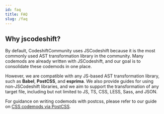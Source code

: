 ```yaml
---
id: faq
title: FAQ
slug: /faq
---
```


## Why jscodeshift?

By default, CodeshiftCommunity uses JSCodeshift because it is the most commonly used AST transformation library in the community. Many codemods are already written with JSCodeshift, and our goal is to consolidate these codemods in one place.

However, we are compatible with any JS-based AST transformation library, such as **Babel**, **PostCSS**, and **esprima**. We also provide guides for using non-JSCodeshift libraries, and we aim to support the transformation of any target file, including but not limited to JS, TS, CSS, LESS, Sass, and JSON.

For guidance on writing codemods with postcss, please refer to our guide on [CSS codemods via PostCSS](docs/css-codemods).

